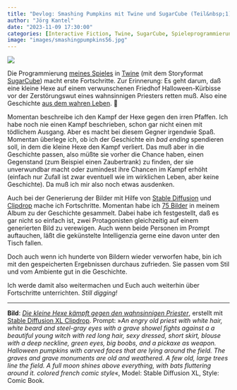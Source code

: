 ```yaml
---
title: "Devlog: Smashing Pumpkins mit Twine und SugarCube (Teil&nbsp;1)"
author: "Jörg Kantel"
date: "2023-11-09 17:30:00"
categories: [Interactive Fiction, Twine, SugarCube, Spieleprogrammierung, Stable Diffusion, Bilder, Künstliche Intelligenz]
image: "images/smashingpumpkins56.jpg"
---
```


[![](images/smashingpumpkins56-b.jpg)](https://www.flickr.com/photos/schockwellenreiter/53320881170/)

Die Programmierung [meines Spieles](https://kantel.github.io/posts/2023103102_halloween_twine/) in [Twine](http://cognitiones.kantel-chaos-team.de/multimedia/spieleprogrammierung/twine2.html) (mit dem Storyformat [SugarCube](https://www.motoslave.net/sugarcube/2/docs/)) macht erste Fortschritte. Zur Erinnerung: Es geht darum, daß eine kleine Hexe auf einem verwunschenen Friedhof Halloween-Kürbisse vor der Zerstörungswut eines wahnsinnigen Priesters retten muß. Also eine Geschichte [aus dem wahren Leben](https://kantel.github.io/posts/2023102101_smashed_pumpkins/).&nbsp;🎃

Momentan beschreibe ich den Kampf der Hexe gegen den irren Pfaffen. Ich habe noch nie einen Kampf beschrieben, schon gar nicht einen mit tödlichem Ausgang. Aber es macht bei diesem Gegner irgendwie Spaß. Momentan überlege ich, ob ich der Geschichte ein *bad ending* spendieren soll, in dem die kleine Hexe den Kampf verliert. Das muß aber in die Geschichte passen, also müßte sie vorher die Chance haben, einen Gegenstand (zum Beispiel einen Zaubertrank) zu finden, der sie unverwundbar macht oder zumindest ihre Chancen im Kampf erhöht (einfach nur Zufall ist zwar eventuell wie im wirklichen Leben, aber keine Geschichte). Da muß ich mir also noch etwas ausdenken.

Auch bei der Generierung der Bilder mit Hilfe von [Stable Diffusion](http://cognitiones.kantel-chaos-team.de/technikgeschichte/rechnerundnetze/stablediffusion.html) und [Clipdrop](https://clipdrop.co/stable-diffusion) mache ich Fortschritte. Momentan habe ich [75 Bilder](https://www.flickr.com/photos/schockwellenreiter/albums/72177720312336247) in meinem Album zu der Geschichte gesammelt. Dabei habe ich festgestellt, daß es gar nicht so einfach ist, zwei Protagonisten gleichzeitig auf einem generierten Bild zu verewigen. Auch wenn beide Personen im Prompt auftauchen, läßt die gekünstelte Intelligenzia gerne eine davon unter den Tisch fallen.

Doch auch wenn ich hunderte von Bildern wieder verworfen habe, bin ich mit den gespeicherten Ergebnissen durchaus zufrieden. Sie passen vom Stil und vom Ambiente gut in die Geschichte.

Ich werde damit also weitermachen und Euch auch weiterhin über Fortschritte unterrichten. *Still digging!*

---

**Bild**: *[Die kleine Hexe kämpft gegen den wahnsinnigen Priester](https://www.flickr.com/photos/schockwellenreiter/53320881170/)*, erstellt mit [Stable Diffusion XL Clipdrop](https://clipdrop.co/stable-diffusion). Prompt: »*An engry old priest with white hair, white beard and steel-gray eyes with a grave showel fights against a a beautiful young witch with red long hair, sexy dressed, short skirt, blouse with a deep neckline, green eyes, big boobs, and a pickaxe as weapon. Halloween pumpkins with carved faces that are lying around the field. The graves and grave monuments are old and weathered. A few old, large trees line the field. A full moon shines above everything, with bats fluttering around it. colored french comic style*«, Model: Stable Diffusion XL, Style: Comic Book.

